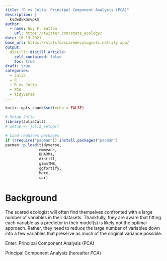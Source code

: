 ```yaml
---
title: "R vs Julia: Principal Component Analysis (PCA)"
description: |
  kvdwdvkmsvpkm
author:
  - name: Guy F. Sutton
    url: https://twitter.com/stats_ecology/
date: 10-19-2021
base_url: https://statsforscaredecologists.netlify.app/
output:
  distill::distill_article:
    self_contained: false
    toc: true
draft: true
categories:
  - Julia
  - R
  - R vs Julia
  - PCA
  - tidyverse
---
```


```r
knitr::opts_chunk$set(echo = FALSE)

# Setup Julia
library(JuliaCall)
# setup <- julia_setup()

# Load requires packages 
if (!require("pacman")) install.packages("pacman")
pacman::p_load(tidyverse, 
               emmeans, 
               DHARMa,
               distill,
               glmmTMB,
               ggfortify,
               here,
               car) 
```

# Background 

The scared ecologist will often find themselves confronted with a large number of variables in their datasets. Thankfully, they are aware that fitting each variable as a predictor in their model(s) is likely not the optimal approach. Rather, they need to reduce the large number of variables down into a few variables that preserve as much of the original variance possible.  

Enter: Principal Component Analysis (PCA)  

Principal Component Analysis (hereafter *PCA*)


















